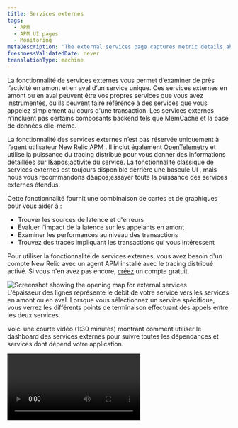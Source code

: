 ```yaml
---
title: Services externes
tags:
  - APM
  - APM UI pages
  - Monitoring
metaDescription: 'The external services page captures metric details about out-of-process services such as web services, cloud resources, or other network calls.'
freshnessValidatedDate: never
translationType: machine
---
```


La fonctionnalité de services externes vous permet d’examiner de près l’activité en amont et en aval d’un service unique. Ces services externes en amont ou en aval peuvent être vos propres services que vous avez instrumentés, ou ils peuvent faire référence à des services que vous appelez simplement au cours d&apos;une transaction. Les services externes n&apos;incluent pas certains composants backend tels que MemCache et la base de données elle-même.

La fonctionnalité des services externes n’est pas réservée uniquement à l’agent utilisateur New Relic APM . Il inclut également [OpenTelemetry](/docs/more-integrations/open-source-telemetry-integrations/opentelemetry/introduction-opentelemetry-new-relic) et utilise la puissance du tracing distribué pour vous donner des informations détaillées sur l&amp;apos;activité du service. La fonctionnalité classique de services externes est toujours disponible derrière une bascule UI , mais nous vous recommandons d&amp;apos;essayer toute la puissance des services externes étendus.

Cette fonctionnalité fournit une combinaison de cartes et de graphiques pour vous aider à :

* Trouver les sources de latence et d&apos;erreurs
* Évaluer l&apos;impact de la latence sur les appelants en amont
* Examiner les performances au niveau des transactions
* Trouvez des traces impliquant les transactions qui vous intéressent

Pour utiliser la fonctionnalité de services externes, vous avez besoin d&apos;un compte New Relic avec un agent APM installé avec le tracing distribué activé. Si vous n&apos;en avez pas encore, [créez](https://newrelic.com/signup) un compte gratuit.

<img title="Screenshot showing the opening map for external services" alt="Screenshot showing the opening map for external services" src="/images/apm_screenshot-crop_external-service-intro.webp" />

<figcaption>
  L&apos;épaisseur des lignes représente le débit de votre service vers les services en amont ou en aval. Lorsque vous sélectionnez un service spécifique, vous verrez les différents points de terminaison effectuant des appels entre les deux services.
</figcaption>

Voici une courte vidéo (1:30 minutes) montrant comment utiliser le dashboard des services externes pour suivre toutes les dépendances et services dont dépend votre application.

<Video id="903EF9MAql8" type="youtube" />

## Quand utiliseriez-vous des services externes ? [#when-to-use]

La fonctionnalité de services externes est un outil que vous pouvez utiliser seul pour régler ou dépanner un service spécifique. Vous pouvez également l&apos;utiliser comme point de départ pour un dépannage supplémentaire avec le tracing distribué.

Disons que vous êtes un développeur responsable du service A :

1. Vous recevez une alerte indiquant que le temps de réponse moyen a augmenté de manière anormale.
2. Vous regardez votre service et constatez que le temps passé en appels vers d’autres services a augmenté au moment de l’alerte.
3. Vous explorez les services externes et constatez que le temps total d&apos;appel d&apos;un service en particulier, le service B, a augmenté juste avant le déclenchement de l&apos;alerte.
4. Vous sélectionnez le service B sur la carte et observez les performances des transactions individuelles du service A qui appellent des transactions du service B. Vous remarquez qu&apos;une transaction particulière sur le service A est plus lente que la normale et qu&apos;elle appelle une transaction sur le service B.

Ensuite, vous pouvez utiliser le tracing distribué pour approfondir le sujet :

1. Plongez dans le tracing distribué et voyez dans la trace que les appels de cette transaction font quelque chose d&apos;étrange.
2. Passez à cette transaction sur le service B et constatez qu&apos;elle est devenue lente après un incident.

## Relation aux services externes classiques [#classic-external-services]

Bien que vous puissiez toujours accéder aux services externes classiques en utilisant la bascule de UI , l&apos;UI principale des services externes est renseignée par les données du tracing distribué. Il fournit toujours des données de transaction similaires aux services externes classiques, mais voici quelques éléments clés que vous devez savoir sur les services externes étendus :

* <DNT>**Dependency:**</DNT> Pour utiliser la fonctionnalité de services externes, vous devez activer le tracing distribué sur les services qui s&amp;apos;appellent les uns les autres.
* <DNT>**Compatibility:**</DNT> Le tracing distribué n&amp;apos;est pas rétrocompatible avec le tracing inter-applications, donc si vous comptez actuellement sur des services externes classiques, veuillez noter que vous n&amp;apos;aurez de visibilité que sur les appels entre services utilisant le même protocole.
* <DNT>**Data:**</DNT> Contrairement aux services externes classiques, le détail au niveau des transactions du tracing distribué est basé sur l&amp;apos;échantillonnage plutôt que sur des métriques. Ces données échantillonnées sont liées au tracing distribué, ce qui peut vous donner des informations plus détaillées sur ce qui motive les performances des transactions.

<Callout variant="tip">
  La fonctionnalité de services externes ne prend pas en charge les données <InlinePopover type="browser" />et <InlinePopover type="mobile" />.
</Callout>

## Quelle est la prochaine étape ? [#next]

Si vous êtes prêt à activer cette fonctionnalité, consultez nos [étapes de configuration](/docs/apm/apm-ui-pages/monitoring/external-services/external-services-setup).